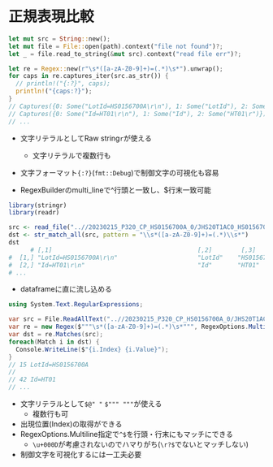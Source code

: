 # 正規表現比較

```rust
let mut src = String::new();
let mut file = File::open(path).context("file not found")?;
let _ = file.read_to_string(&mut src).context("read file err")?;

let re = Regex::new(r"\s*([a-zA-Z0-9]+)=(.*)\s*").unwrap();
for caps in re.captures_iter(src.as_str()) {
  // println!("{:?}", caps);
  println!("{caps:?}");
}
// Captures({0: Some("LotId=HS0156700A\r\n"), 1: Some("LotId"), 2: Some("HS0156700A\r")})
// Captures({0: Some("Id=HT01\r\n"), 1: Some("Id"), 2: Some("HT01\r")})
// ...
```

- 文字リテラルとしてRaw string```r```が使える
  - 文字リテラルで複数行も
- 文字フォーマット```{:?}```(```fmt::Debug```)で制御文字の可視化も容易

- RegexBuilderのmulti_lineで^行頭と一致し、$行末一致可能

```r
library(stringr)
library(readr)

src <- read_file("..//20230215_P320_CP_HS0156700A_0/JHS20T1AC0_HS0156700A_20_CP23020028.00_CP1_20230217003902.txt")
dst <- str_match_all(src, pattern = "\\s*([a-zA-Z0-9]+)=(.*)\\s*")
dst
      # [,1]                                        [,2]        [,3]
#  [1,] "LotId=HS0156700A\r\n"                      "LotId"    "HS0156700A"
#  [2,] "Id=HT01\r\n"                               "Id"       "HT01"
# ...
```

- dataframeに直に流し込める

```cs
using System.Text.RegularExpressions;

var src = File.ReadAllText("..//20230215_P320_CP_HS0156700A_0/JHS20T1AC0_HS0156700A_20_CP23020028.00_CP1_20230217003902.txt");
var re = new Regex($"""\s*([a-zA-Z0-9]+)=(.*)\s*""", RegexOptions.Multiline);
var dst = re.Matches(src);
foreach(Match i in dst) {
  Console.WriteLine($"{i.Index} {i.Value}");
}
// 15 LotId=HS0156700A
// 
// 42 Id=HT01
// ...
```

- 文字リテラルとして```$@" "``` ```$""" """```が使える
  - 複数行も可
- 出現位置(Index)の取得ができる
- RegexOptions.Multiline指定で```^$```を行頭・行末にもマッチにできる
  - ```\u+000D```が考慮されないのでハマりがち(```\r?$```でないとマッチしない)
- 制御文字を可視化するには一工夫必要